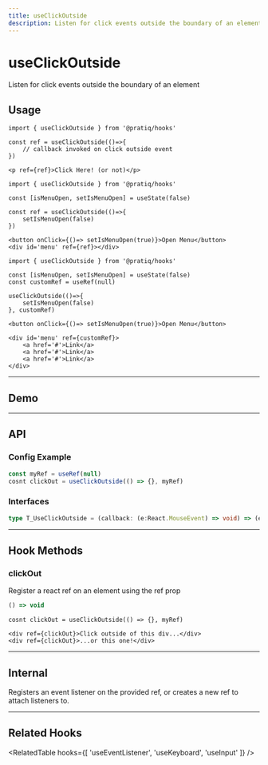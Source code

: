 ```yaml
---
title: useClickOutside
description: Listen for click events outside the boundary of an element
---
```



# 

<Card>
<MainText>
<h1>useClickOutside</h1>
Listen for click events outside the boundary of an element
</MainText>
</Card>

<!--meta-section-break-->


<StatusBadge status={0} />



## Usage

<Tabs>

<TabItem value='simple' label='Simple'>

```tsx
import { useClickOutside } from '@pratiq/hooks'

const ref = useClickOutside(()=>{
    // callback invoked on click outside event
})

<p ref={ref}>Click Here! (or not)</p>
```

</TabItem>

<TabItem value='advanced' label='Advanced'>

```tsx 
import { useClickOutside } from '@pratiq/hooks'

const [isMenuOpen, setIsMenuOpen] = useState(false)

const ref = useClickOutside(()=>{
    setIsMenuOpen(false)
})

<button onClick={()=> setIsMenuOpen(true)}>Open Menu</button>
<div id='menu' ref={ref}></div>
```

</TabItem>

<TabItem value='full' label='Full'>

```tsx 
import { useClickOutside } from '@pratiq/hooks'

const [isMenuOpen, setIsMenuOpen] = useState(false)
const customRef = useRef(null)

useClickOutside(()=>{
    setIsMenuOpen(false)
}, customRef)

<button onClick={()=> setIsMenuOpen(true)}>Open Menu</button>

<div id='menu' ref={customRef}>
    <a href='#'>Link</a>
    <a href='#'>Link</a>
    <a href='#'>Link</a>
</div>

```

</TabItem>
</Tabs>










<!--=========================================================================-->

<hr />

## Demo

<DemoComponent />











<!--=========================================================================-->

<hr />

## API 


### Config Example

```ts
const myRef = useRef(null)
cosnt clickOut = useClickOutside(() => {}, myRef)
```




### Interfaces

```ts
type T_UseClickOutside = (callback: (e:React.MouseEvent) => void) => (el:any) => void;
```


<!--=========================================================================-->

<hr />


## Hook Methods

<Card>

### clickOut
Register a react ref on an element using the ref prop

```ts
() => void 
```
```tsx
cosnt clickOut = useClickOutside(() => {}, myRef)

<div ref={clickOut}>Click outside of this div...</div>
<div ref={clickOut}>...or this one!</div>
```

</Card>

<!--=========================================================================-->

<hr />


## Internal

Registers an event listener on the provided ref, or creates a new ref to attach 
listeners to.




<!--=========================================================================-->

<hr />


## Related Hooks


<RelatedTable hooks={[
  'useEventListener', 'useKeyboard', 'useInput'
]} />



<!-- 
ignore:
    ## Hook Methods
-->